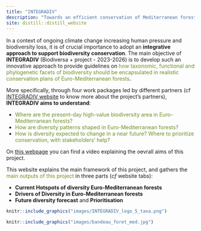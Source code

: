 ```yaml
---
title: "INTEGRADIV"
description: "Towards an efficient conservation of Mediterranean forests"
site: distill::distill_website
---
```


<p style="font-size:12pt">

In a context of ongoing climate change increasing human pressure and biodiversity loss, it is of crucial importance to adopt an **integrative approach to support biodiversity conservation**. The main objective of **INTEGRADIV**  (Biodiversa + project - 2023-2026) is to develop such an innovative approach to provide guidelines on [how taxonomic, functional and phylogenetic facets of biodiversity should be encapsulated in realistic conservation plans of Euro-Mediterranean forests]{style="color: olivedrab;"}.

More specifically, through four work packages led by different partners (cf [INTEGRADIV website](https://www.integradiv-biodiversa.org/) to know more about the project's partners), **INTEGRADIV aims to understand**:

  - [Where are the present-day high-value biodiversity area in Euro-Mediterranean forests?]{style="color: olivedrab;"}
  - [How are diversity patterns shaped in Euro-Mediterranean forests?]{style="color: olivedrab;"}
  - [How is diversity expected to change in a near future? Where to prioritize conservation, with stakeholders' help?]{style="color: olivedrab;"}


On [this webpage](  https://www.integradiv-biodiversa.org/ressources4stakeholders) you can find a video explaining the oevrall aims of this project.


This website explains the main framework of this project, and gathers the [main outputs of this project]{style="color: olivedrab;"} in three parts (_cf_ website tabs):

  - **Current Hotspots of diversity Euro-Mediterranean forests** 
  - **Drivers of Diversity in Euro-Mediterranean forests**
  - **Future diversity forecast** and **Prioritisation**


```r

knitr::include_graphics("images/INTEGRADIV_logo_5_taxa.png")

```

```r

knitr::include_graphics("images/bandeau_foret_med.jpg")

```

